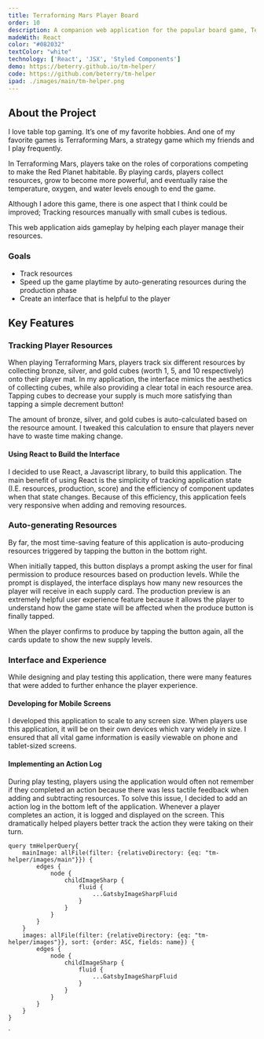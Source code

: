 ```yaml
---
title: Terraforming Mars Player Board
order: 10
description: A companion web application for the popular board game, Terraforming Mars.
madeWith: React
color: "#082032"
textColor: "white"
technology: ['React', 'JSX', 'Styled Components']
demo: https://beterry.github.io/tm-helper/
code: https://github.com/beterry/tm-helper
ipad: ./images/main/tm-helper.png
---
```



## About the Project

I love table top gaming. It’s one of my favorite hobbies. And one of my favorite games is Terraforming Mars, a strategy game which my friends and I play frequently.

In Terraforming Mars, players take on the roles of corporations competing to make the Red Planet habitable. By playing cards, players collect resources, grow to become more powerful, and eventually raise the temperature, oxygen, and water levels enough to end the game.

Although I adore this game, there is one aspect that I think could be improved; Tracking resources manually with small cubes is tedious.

This web application aids gameplay by helping each player manage their resources.

### Goals

- Track resources
- Speed up the game playtime by auto-generating resources during the production phase
- Create an interface that is helpful to the player

## Key Features

### Tracking Player Resources

When playing Terraforming Mars, players track six different resources by collecting bronze, silver, and gold cubes (worth 1, 5, and 10 respectively) onto their player mat. In my application, the interface mimics the aesthetics of collecting cubes, while also providing a clear total in each resource area. Tapping cubes to decrease your supply is much more satisfying than tapping a simple decrement button!

The amount of bronze, silver, and gold cubes is auto-calculated based on the resource amount. I tweaked this calculation to ensure that players never have to waste time making change.

#### Using React to Build the Interface

I decided to use React, a Javascript library, to build this application. The main benefit of using React is the simplicity of tracking application state (I.E. resources, production, score) and the efficiency of component updates when that state changes. Because of this efficiency, this application feels very responsive when adding and removing resources.

### Auto-generating Resources

By far, the most time-saving feature of this application is auto-producing resources triggered by tapping the button in the bottom right. 

When initially tapped, this button displays a prompt asking the user for final permission to produce resources based on production levels. While the prompt is displayed, the interface displays how many new resources the player will receive in each supply card. The production preview is an extremely helpful user experience feature because it allows the player to understand how the game state will be affected when the produce button is finally tapped.

When the player confirms to produce by tapping the button again, all the cards update to show the new supply levels.

### Interface and Experience

While designing and play testing this application, there were many features that were added to further enhance the player experience.

#### Developing for Mobile Screens

I developed this application to scale to any screen size. When players use this application, it will be on their own devices which vary widely in size. I ensured that all vital game information is easily viewable on phone and tablet-sized screens.

#### Implementing an Action Log

During play testing, players using the application would often not remember if they completed an action because there was less tactile feedback when adding and subtracting resources. To solve this issue, I decided to add an action log in the bottom left of the application. Whenever a player completes an action, it is logged and displayed on the screen. This dramatically helped players better track the action they were taking on their turn.


    query tmHelperQuery{
        mainImage: allFile(filter: {relativeDirectory: {eq: "tm-helper/images/main"}}) {
            edges {
                node {
                    childImageSharp {
                        fluid {
                            ...GatsbyImageSharpFluid
                        }
                    }
                }
            }
        }
        images: allFile(filter: {relativeDirectory: {eq: "tm-helper/images"}}, sort: {order: ASC, fields: name}) {
            edges {
                node {
                    childImageSharp {
                        fluid {
                            ...GatsbyImageSharpFluid
                        }
                    }
                }
            }
        }
    }
`